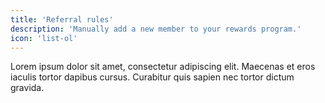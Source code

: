```yaml
---
title: 'Referral rules'
description: 'Manually add a new member to your rewards program.'
icon: 'list-ol'
---
```


Lorem ipsum dolor sit amet, consectetur adipiscing elit. Maecenas et eros iaculis tortor dapibus cursus.
Curabitur quis sapien nec tortor dictum gravida.
